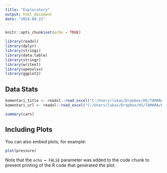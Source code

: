 ---
title: "Exploratory"
output: html_document
date: "2024-08-22"
---

```{r setup, include=FALSE}
knitr::opts_chunk$set(echo = TRUE)
```


```{r}
library(readxl)
library(dplyr)
library(stringi)
library(data.table)
library(stringr)
library(writexl)
library(openxlsx)
library(ggplot2)
```



## Data Stats

```{r}
komentari_title <- readxl::read_excel("C:/Users/lukas/Dropbox/HS/TAMARA/EchoChamber/Data/komentari_select_title.xlsx")
komentari_url <- readxl::read_excel("C:/Users/lukas/Dropbox/HS/TAMARA/EchoChamber/Data/komentari_select_url.xlsx")

```



```{r cars}
summary(cars)
```

## Including Plots

You can also embed plots, for example:

```{r pressure, echo=FALSE}
plot(pressure)
```

Note that the `echo = FALSE` parameter was added to the code chunk to prevent printing of the R code that generated the plot.
